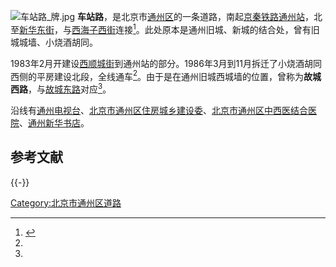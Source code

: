 {{coord|39.902426|N|116.6566576|E|type:landmark|display=title}}
{{Infobox China Road
|路牌类型 = Beijing
|中文道路名称 = 车站路
|道路名称拼音 = CHE ZHAN LU
|道路方向 = SN
|图片=
|图片说明=
|道路属性 = 
|道路总长度 =1.119
|规划总长度 =
|已通车长度 =
|车速限制 = 
|行车线数量 = 
|所在地区 = [[北京市|北京市]][[通州区_(北京市)|通州区]]
|起点 = [[新华东街|新华东街]]
|终点 = [[通州站|通州站]]
|道路命名日期=
|命名缘由 = 
|道路旧名=
|道路动工日期=1983年2月
|通车日期=1986年11月
|相连路段 = 
|路段主要建筑 =
}}
[[File:车站路_牌.jpg|thumb]]
'''车站路'''，是北京市[[通州区_(北京市)|通州区]]的一条道路，南起[[京秦铁路|京秦铁路]][[通州站|通州站]]，北至[[新华东街|新华东街]]，与[[西海子西街|西海子西街]]连接<ref name="北京市通县地名志">{{cite book |author1=通县地名志编辑委员会 |editor=通县地名志编辑委员会 |title=北京市通县地名志 |date=1992-09 |publisher=北京出版社 |location=北京 |isbn=7-200-01818-X |page=29}}</ref>。此处原本是通州旧城、新城的结合处，曾有旧城城墙、小烧酒胡同。

1983年2月开建设[[西顺城街_(北京市通州区)|西顺城街]]到通州站的部分。1986年3月到11月拆迁了小烧酒胡同西侧的平房建设北段，全线通车<ref name="北京市通县地名志" />。由于是在通州旧城西城墙的位置，曾称为'''故城西路'''，与[[故城东路|故城东路]]对应<ref name="北京市通县地名志" />。

沿线有[[通州电视台_(北京市)|通州电视台]]、[[北京市通州区住房城乡建设委|北京市通州区住房城乡建设委]]、[[北京市通州区中西医结合医院|北京市通州区中西医结合医院]]、[[通州新华书店|通州新华书店]]。

{{通州城池圖}}

== 参考文献 ==
{{Reflist}}

{{-}}

[[Category:北京市通州区道路|Category:北京市通州区道路]]